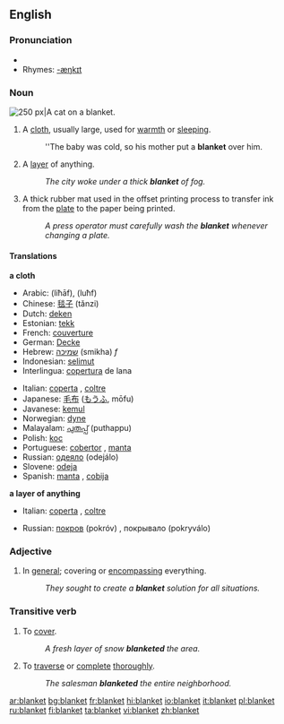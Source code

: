 {{wikipedia|Blanket (disambiguation)}}
==English==

===Pronunciation===
*{{audio|en-us-blanket.ogg|Audio (US)}}
*Rhymes: [[Rhymes:English:-æŋkɪt|-æŋkɪt]]

===Noun===
{{wikipedia}}
[[Image:2003-08-10 feather 04.JPG|thumb|right|250 px|A cat on a blanket.]]
{{en-noun}}

# A [[cloth]], usually large, used for [[warmth]] or [[sleeping]].
#:''The baby was cold, so his mother put a '''blanket''' over him.
# A [[layer]] of anything.
#:''The city woke under a thick '''blanket''' of fog.''
# A thick rubber mat used in the offset printing process to transfer ink from the [[plate]] to the paper being printed.
#:''A press operator must carefully wash the '''blanket''' whenever changing a plate.''

====Translations====
'''a cloth'''
{{top}}
*Arabic: {{ARchar|[[لحاف]]}} (liħāf), {{ARchar|[[لحف]]}} (luħf) {{p}}
*Chinese: [[毯子]] (tǎnzi)
*Dutch: [[deken]] {{n}}
*Estonian: [[tekk]]
*French: [[couverture]] {{f}}
*German: [[Decke]] {{f}}
*Hebrew: [[שמיכה]] (smikha) ''f''
*Indonesian: [[selimut]]
*Interlingua: [[copertura]] de lana
{{mid}}
*Italian: [[coperta]] {{f}}, [[coltre]] {{f}}
*Japanese: [[毛布]] ([[もうふ]], mōfu)
*Javanese: [[kemul]]
*Norwegian: [[dyne]] {{c}}
*Malayalam: [[പുതപ്പ്‌]] (puthappu)
*Polish: [[koc]] {{n}}
*Portuguese: [[cobertor]] {{m}}, [[manta]] {{f}}
*Russian: [[одеяло]] (odejálo) {{n}}
*Slovene: [[odeja]] {{f}}
*Spanish: [[manta]] {{f}}, [[cobija]] {{f}}
{{bottom}}

'''a layer of anything'''
{{top}}
*Italian: [[coperta]] {{f}}, [[coltre]] {{f}}
{{mid}}
*Russian: [[покров]] (pokróv) {{m}}, покрывало (pokryválo) {{n}}
{{bottom}}

===Adjective===
{{en-adj|-}}

# In [[general]]; covering or [[encompassing]] everything.
#:''They sought to create a '''blanket''' solution for all situations.''

===Transitive verb===
{{en-verb}}

# To [[cover]].
#:''A fresh layer of snow '''blanketed''' the area.''
# To [[traverse]] or [[complete]] [[thorough]]ly.
#:''The salesman '''blanketed''' the entire neighborhood.''

[[ar:blanket]]
[[bg:blanket]]
[[fr:blanket]]
[[hi:blanket]]
[[io:blanket]]
[[it:blanket]]
[[pl:blanket]]
[[ru:blanket]]
[[fi:blanket]]
[[ta:blanket]]
[[vi:blanket]]
[[zh:blanket]]